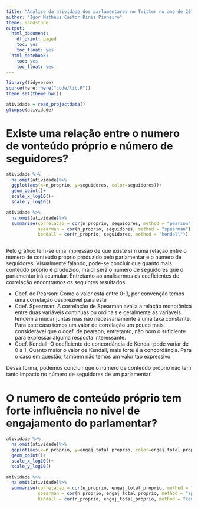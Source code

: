 ```yaml
---
title: "Analise da atividade dos parlamentares no Twitter no ano de 2019"
author: "Igor Matheus Castor Diniz Pinheiro"
theme: sandstone
output:
  html_document:
    df_print: paged
    toc: yes
    toc_float: yes
  html_notebook:
    toc: yes
    toc_float: yes
---
```


```r
library(tidyverse)
source(here::here("code/lib.R"))
theme_set(theme_bw())
```

```r
atividade = read_projectdata()
glimpse(atividade)
```

# Existe uma relação entre o numero de vonteúdo próprio e número de seguidores?
```r
atividade %>% 
  na.omit(atividade)%>%
  ggplot(aes(x=n_proprio, y=seguidores, color=seguidores))+
  geom_point()+
  scale_x_log10()+
  scale_y_log10()

atividade %>% 
  na.omit(atividade)%>%
  summarise(correlacao = cor(n_proprio, seguidores, method = "pearson"),
            spearman = cor(n_proprio, seguidores, method = "spearman"), 
            kendall = cor(n_proprio, seguidores, method = "kendall"))



```

Pelo gráfico tem-se uma impressão de que existe sim uma relação entre o número de conteúdo próprio produzido pelo parlamentar e o número de seguidores. Visualmente falando, pode-se concluir que quanto mais conteúdo próprio é produzido, maior será o número de seguidores que o parlamentar irá acumular. Entretanto ao analisarmos os coeficientes de correlação encontramos os seguintes resultados

* Coef. de Pearson: Como o valor está entre 0-3, por convenção temos uma correlação desprezível para este
* Coef. Spearman: A correlação de Spearman avalia a relação monotônica entre duas variáveis contínuas ou ordinais e geralmente as variáveis tendem a mudar juntas mas não necessariamente a uma taxa constante. Para este caso temos um valor de correlação um pouco mais considerável que o coef. de pearson, entretanto, não bom o suficiente para expressar alguma resposta interessante.
* Coef. Kendall: O coeficiente de concordância de Kendall pode variar de 0 a 1. Quanto maior o valor de Kendall, mais forte é a concordância. Para o caso em questão, também não temos um valor tao expressivo. 

Dessa forma, podemos concluir que o número de conteúdo próprio não tem tanto impacto no número de seguidores de um parlamentar.


# O numero de conteúdo próprio tem forte influência no nivel de engajamento do parlamentar?

```r
atividade %>% 
  na.omit(atividade)%>%
  ggplot(aes(x=n_proprio, y=engaj_total_proprio, color=engaj_total_proprio))+
  geom_point()+
  scale_x_log10()+
  scale_y_log10()

atividade %>% 
  na.omit(atividade)%>%
  summarise(correlacao = cor(n_proprio, engaj_total_proprio, method = "pearson"),
            spearman = cor(n_proprio, engaj_total_proprio, method = "spearman"), 
            kendall = cor(n_proprio, engaj_total_proprio, method = "kendall"))

```


















